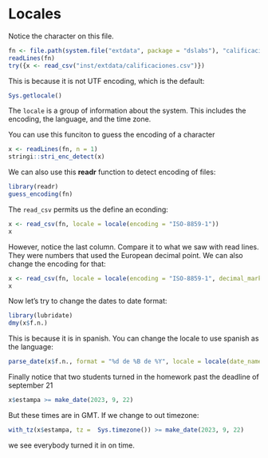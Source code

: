 # Locales

Notice the character on this file.

```r
fn <- file.path(system.file("extdata", package = "dslabs"), "calificaciones.csv")
readLines(fn)
try({x <- read_csv("inst/extdata/calificaciones.csv")})
```

This is because it is not UTF encoding, which is the default:

```r
Sys.getlocale()
```

The `locale` is a group of information about the system. This includes the encoding, the language, and the time zone.

You can use this funciton to guess the encoding of a character

```r
x <- readLines(fn, n = 1)
stringi::stri_enc_detect(x)
```

We can also use this **readr** function to detect encoding of files:

```r
library(readr)
guess_encoding(fn)
```

The `read_csv` permits us the define an econding:

```r
x <- read_csv(fn, locale = locale(encoding = "ISO-8859-1"))
x
```

However, notice the last column. Compare it to what we saw with read lines. They were numbers that used the European decimal point. We can also change the encoding for that:

```r
x <- read_csv(fn, locale = locale(encoding = "ISO-8859-1", decimal_mark = ","))
x
```

Now let's try to change the dates to date format:

```r
library(lubridate)
dmy(x$f.n.)
```

This is because it is in spanish. You can change the locale to use spanish as the language:
```r
parse_date(x$f.n., format = "%d de %B de %Y", locale = locale(date_names = "es"))
```

Finally notice that two students turned in the homework past the deadline of september 21

```r
x$estampa >= make_date(2023, 9, 22)
```

But these times are in GMT. If we change to out timezone:

```r
with_tz(x$estampa, tz =  Sys.timezone()) >= make_date(2023, 9, 22)
```

we see everybody turned it in on time.
